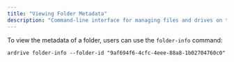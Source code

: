 ```yaml
---
title: "Viewing Folder Metadata"
description: "Command-line interface for managing files and drives on the Ardrive platform"
---
```


To view the metadata of a folder, users can use the `folder-info` command:

```shell
ardrive folder-info --folder-id "9af694f6-4cfc-4eee-88a8-1b02704760c0"
```